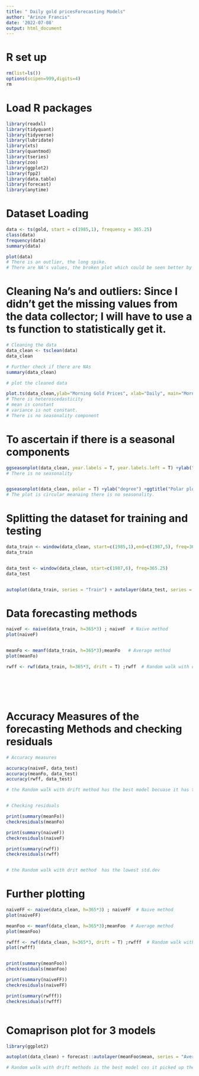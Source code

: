 ---
title: " Daily gold pricesForecasting Models"
author: "Arinze Francis"
date: '2022-07-08'
output: html_document
---

# R set up
```{r}
rm(list=ls())
options(scipen=999,digits=4)
rm

```


# Load R packages

```{r}
library(readxl)
library(tidyquant)
library(tidyverse)
library(lubridate)
library(xts)
library(quantmod)
library(tseries)
library(zoo)
library(ggplot2)
library(fpp2)
library(data.table)
library(forecast)
library(anytime)
```


# Dataset Loading

```{r}
data <- ts(gold, start = c(1985,1), frequency = 365.25)
class(data)
frequency(data)
summary(data)

plot(data)
# There is an outlier, the long spike.
# There are NA's values, the broken plot which could be seen better by using summary NA functions.


```


# Cleaning Na's and outliers: Since I didn't get the missing values from the data collector; I will have to use a ts function to statistically get it.

```{r}
# Cleaning the data
data_clean <- tsclean(data)
data_clean

# Further check if there are NAs
summary(data_clean) 

# plot the cleaned data

plot.ts(data_clean,ylab="Morning Gold Prices", xlab="Daily", main="Morning Gold Prices vs   Individual days")
# There is heteroscedasticity
# mean is constant
# variance is not constant.
# There is no seasonality component


```
# To ascertain if there is a seasonal components

```{r}

ggseasonplot(data_clean, year.labels = T, year.labels.left = T) +ylab("degree") +ggtitle("Seasonal Plot:  Daily Gold Prices Data ")
# There is no seasonality


ggseasonplot(data_clean, polar = T) +ylab("degree") +ggtitle("Polar plot: Daily Gold Prices")
# The plot is circular meanaing there is no seasonality.


```

# Splitting the dataset for training and testing

```{r}

data_train <- window(data_clean, start=c(1985,1),end=c(1987,5), freq=365.25)
data_train


data_test <- window(data_clean, start=c(1987,6), freq=365.25)
data_test


autoplot(data_train, series = "Train") + autolayer(data_test, series = "Test") + ggtitle("Gold Prices train and test set") +xlab("Individual days") +ylab("Gold Prices")+guides(colour=guide_legend(title = "Forecast"))


```

# Data forecasting methods 


```{r}

naiveF <- naive(data_train, h=365*3) ; naiveF  # Naive method
plot(naiveF)


meanFo <- meanf(data_train, h=365*3);meanFo   # Average method
plot(meanFo)

rwff <- rwf(data_train, h=365*3, drift = T) ;rwff  # Random walk with drift







```
# Accuracy Measures of the forecasting Methods and checking residuals

```{r}

# Accuracy measures

accuracy(naiveF, data_test)
accuracy(meanFo, data_test)
accuracy(rwff, data_test)

# the Random walk with drift method has the best model becuase it has the lowest RMSE, MAE, MASE, MAPE


# Checking residuals

print(summary(meanFo))
checkresiduals(meanFo)

print(summary(naiveF))
checkresiduals(naiveF)

print(summary(rwff))
checkresiduals(rwff)


# the Random walk with drit method  has the lowest std.dev

```

# Further plotting


```{r}
naiveFF <- naive(data_clean, h=365*3) ; naiveFF  # Naive method
plot(naiveFF)

meanFoo <- meanf(data_clean, h=365*3);meanFoo  # Average method
plot(meanFoo)

rwfff <- rwf(data_clean, h=365*3, drift = T) ;rwfff  # Random walk with drift
plot(rwfff)


print(summary(meanFoo))
checkresiduals(meanFoo)

print(summary(naiveFF))
checkresiduals(naiveFF)

print(summary(rwfff))
checkresiduals(rwfff)



```



# Comaprison plot for 3 models

```{r}

library(ggplot2)

autoplot(data_clean) + forecast::autolayer(meanFoo$mean, series = "Average model")+forecast::autolayer(rwfff$mean, series = "Random Walk with drift model")+forecast::autolayer(naiveFF$mean, series = "Naive model")+xlab("Individual days") +ylab("Daily Gold Prices") + guides (colour = guide_legend(title = "Forecast Model Methods")) + theme(legend.position = c(0.9,0.9))

# Random walk with drift methods is the best model cos it picked up the trend

```










































